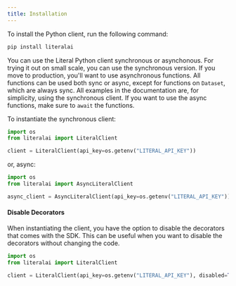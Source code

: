 ```yaml
---
title: Installation
---
```


To install the Python client, run the following command:

```bash
pip install literalai
```

You can use the Literal Python client synchronous or asynchonous. For trying it out on small scale, you can use the synchronous version. If you move to production, you'll want to use asynchronous functions. All functions can be used both sync or async, except for functions on `Dataset`, which are always sync. All examples in the documentation are, for simplicity, using the synchronous client. If you want to use the async functions, make sure to `await` the functions.

To instantiate the synchronous client:

```python
import os
from literalai import LiteralClient

client = LiteralClient(api_key=os.getenv("LITERAL_API_KEY")) 
```

or, async:

```python
import os
from literalai import AsyncLiteralClient

async_client = AsyncLiteralClient(api_key=os.getenv("LITERAL_API_KEY")) 
```

#### Disable Decorators

When instantiating the client, you have the option to disable the decorators that comes with the SDK. This can be useful when you want to disable the decorators without changing the code. 

```python
import os
from literalai import LiteralClient

client = LiteralClient(api_key=os.getenv("LITERAL_API_KEY"), disabled=True) 
```